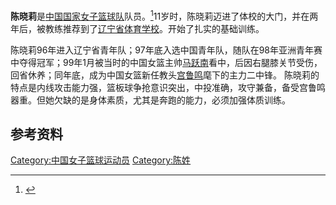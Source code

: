 {{expand|time=2010-07-08T09:30:50+00:00}}
{{about|中國籃球運動員|同名人物|陳曉莉 (羽毛球運動員)}}
'''陈晓莉'''是[[中国国家女子篮球队|中国国家女子篮球队]]队员。<ref>{{Cite web |url=http://cbachina.sports.sohu.com/20061204/n247489231.shtml |title=陈晓莉：听不懂球迷叫喊 韩国与台北是主要对手 |accessdate=2017-06-09 |archive-date=2019-07-13 |archive-url=https://web.archive.org/web/20190713210836/http://cbachina.sports.sohu.com/20061204/n247489231.shtml |dead-url=no }}</ref>11岁时，陈晓莉迈进了体校的大门，并在两年后，被教练推荐到了[[辽宁省体育学校|辽宁省体育学校]]。开始了扎实的基础训练。

陈晓莉96年进入辽宁省青年队；97年底入选中国青年队，随队在98年亚洲青年赛中夺得冠军；99年1月被当时的中国女篮主帅[[马跃南|马跃南]]看中，后因右腿膝关节受伤，回省休养；同年底，成为中国女篮新任教头[[宫鲁鸣|宫鲁鸣]]麾下的主力二中锋。
陈晓莉的特点是内线攻击能力强，篮板球争抢意识突出，中投准确，攻守兼备，备受宫鲁鸣器重。但她欠缺的是身体素质，尤其是奔跑的能力，必须加强体质训练。

== 参考资料 ==
{{reflist}}

{{China-sport-bio-stub}}
{{Basketball-bio-stub}}
{{DEFAULTSORT:C}}
[[Category:中国女子篮球运动员|Category:中国女子篮球运动员]]
[[Category:陈姓|Category:陈姓]]